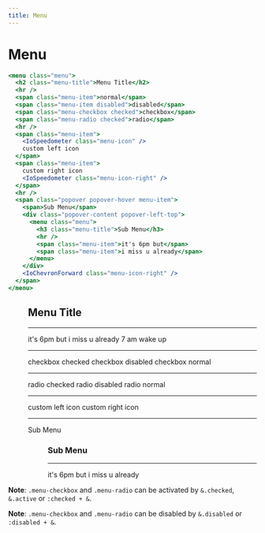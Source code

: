 ```yaml
---
title: Menu
---
```



# Menu

```jsx
<menu class="menu">
  <h2 class="menu-title">Menu Title</h2>
  <hr />
  <span class="menu-item">normal</span>
  <span class="menu-item disabled">disabled</span>
  <span class="menu-checkbox checked">checkbox</span>
  <span class="menu-radio checked">radio</span>
  <hr />
  <span class="menu-item">
    <IoSpeedometer class="menu-icon" />
    custom left icon
  </span>
  <span class="menu-item">
    custom right icon
    <IoSpeedometer class="menu-icon-right" />
  </span>
  <hr />
  <span class="popover popover-hover menu-item">
    <span>Sub Menu</span>
    <div class="popover-content popover-left-top">
      <menu class="menu">
        <h3 class="menu-title">Sub Menu</h3>
        <hr />
        <span class="menu-item">it's 6pm but</span>
        <span class="menu-item">i miss u already</span>
      </menu>
    </div>
    <IoChevronForward class="menu-icon-right" />
  </span>
</menu>
```

<Preview>
  <menu class="menu w-48">
    <h2 class="menu-title">Menu Title</h2>
    <hr />
    <span class="menu-item">it's 6pm but</span>
    <span class="menu-item">i miss u already</span>
    <span class="menu-item disabled">7 am wake up</span>
    <hr />
    <span class="menu-checkbox checked">checkbox checked</span>
    <span class="menu-checkbox disabled">checkbox disabled</span>
    <span class="menu-checkbox">checkbox normal</span>
    <hr />
    <span class="menu-radio checked">radio checked</span>
    <span class="menu-radio disabled">radio disabled</span>
    <span class="menu-radio">radio normal</span>
    <hr />
    <span class="menu-item">
      <IoSpeedometer class="menu-icon" />
      custom left icon
    </span>
    <span class="menu-item">
      custom right icon
      <IoSpeedometer class="menu-icon-right" />
    </span>
    <hr />
    <span class="popover popover-hover menu-item">
      <span>Sub Menu</span>
      <div class="popover-content popover-left-top">
        <menu class="menu w-48">
          <h3 class="menu-title">Sub Menu</h3>
          <hr />
          <span class="menu-item">it's 6pm but</span>
          <span class="menu-item">i miss u already</span>
        </menu>
      </div>
      <IoChevronForward class="menu-icon-right" />
    </span>
  </menu>
</Preview>

**Note**: `.menu-checkbox` and `.menu-radio` can be activated by `&.checked`, `&.active` or `:checked + &`.

**Note**: `.menu-checkbox` and `.menu-radio` can be disabled by `&.disabled` or `:disabled + &`.
